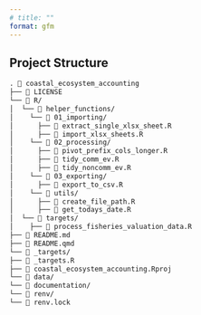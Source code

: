 ```yaml
---
# title: ""
format: gfm
---
```


## Project Structure

```markdown
. 📂 coastal_ecosystem_accounting
├── 📄 LICENSE
└── 📂 R/
│  └── 📂 helper_functions/
│    └── 📂 01_importing/
│      ├── 📄 extract_single_xlsx_sheet.R
│      ├── 📄 import_xlsx_sheets.R
│    └── 📂 02_processing/
│      ├── 📄 pivot_prefix_cols_longer.R
│      ├── 📄 tidy_comm_ev.R
│      ├── 📄 tidy_noncomm_ev.R
│    └── 📂 03_exporting/
│      ├── 📄 export_to_csv.R
│    └── 📂 utils/
│      ├── 📄 create_file_path.R
│      ├── 📄 get_todays_date.R
│  └── 📂 targets/
│    ├── 📄 process_fisheries_valuation_data.R
├── 📄 README.md
├── 📄 README.qmd
└── 📂 _targets/
├── 📄 _targets.R
├── 📄 coastal_ecosystem_accounting.Rproj
└── 📂 data/
└── 📂 documentation/
└── 📂 renv/
└── 📄 renv.lock
```